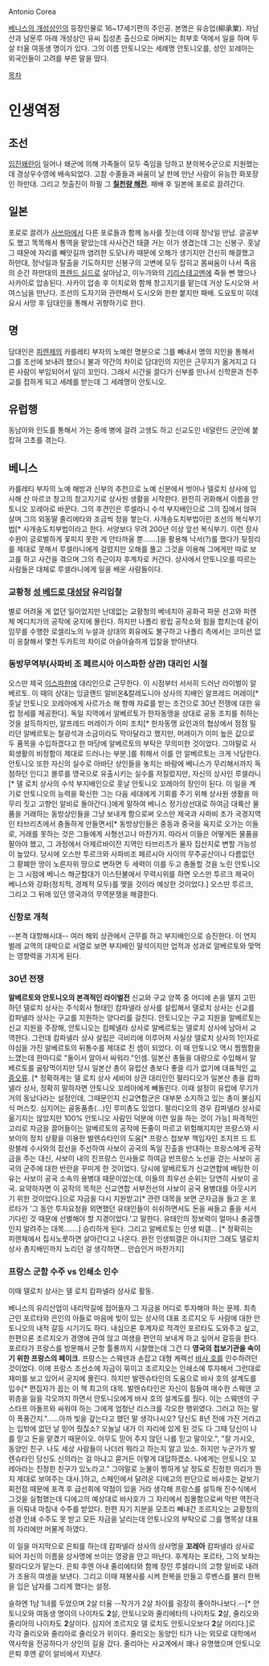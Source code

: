 Antonio Corea

[[베니스의 개성상인]]의 등장인물로 16~17세기편의 주인공. 본명은 유승업(柳承業). 자남산과 남문루 아래 개성상인 유씨 집성촌 출신으로 아버지는 최부호 댁에서 일을 하며 두살 터울 여동생 명이가 있다. 그의 이름 안토니오는 세례명 안토니오를, 성인 꼬레아는 외국인들이 고려를 부른 말을 땄다. 

[[목차]]

= 인생역정 =
== 조선 ==
[[임진왜란]]이 일어나 왜군에 의해 가족들이 모두 죽임을 당하고 분의복수군으로 지원했는데 경상우수영에 배속되었다. 고참 수졸들과 싸움이 날 판에 만난 사람이 유능한 화포장인 하만대. 그리고 첫출진이 하필 그 '''[[칠천량 해전]]'''. 패배 후 일본에 포로로 끌려간다.
== 일본 ==
포로로 끌려가 [[사쓰마]]에서 다른 포로들과 함께 농사를 짓는데 이때 정낙일 만남. 글공부도 했고 똑똑해서 통역을 맡았는데 사사건건 태클 거는 이가 생겼는데 그는 신봉구. 훗날 그 때문에 자리를 빼앗길까 염려한 도모나카 때문에 오해가 생기지만 간신히 해결했고 하만대, 정낙일과 탈출을 기도하지만 신봉구의 고변에 모두 잡히고 몸싸움이 나서 죽음의 순간 하만대의 [[프렌드 실드]]로 살아남고, 이누가와의 [[기리스테고멘]]에 죽을 뻔 했으나 사카이로 압송된다. 사카이 압송 후 이치로와 함께 창고지기를 맡는데 거상 도시오와 서여스님을 만난다. 조선의 도자기와 관련해서 도시오와 한판 붙지만 패배. 도요토미 히데요시 사망 후 담대인을 통해서 귀향하기로 한다.
== 명 ==
담대인은 [[피렌체]]의 카를레티 부자의 노예란 명분으로 그를 빼내서 명의 지인을 통해서 그를 조선에 보내려 했으니 불과 약간의 차이로 담대인의 지인은 근무지가 옮겨지고 다른 사람이 부임되어서 일이 꼬인다. 그래서 시간을 끌다가 신부를 만나서 신학문과 천주교를 접하게 되고 세례를 받는데 그 세례명이 안토니오.  
== 유럽행 ==
동남아와 인도를 통해서 가는 중에 병에 걸려 고생도 하고 신교도인 네덜란드 군인에 붙잡혀 고초를 겪는다.
== 베니스 ==
카를레티 부자의 노예 해방과 신부의 추천으로 노예 신분에서 벗어나 델로치 상사에 입사해 산 마르코 창고의 창고지기로 상사원 생활을 시작한다. 완전히 귀화해서 이름을 안토니오 꼬레아로 바꾼다. 그의 후견인은 루셀라니 수석 부지배인으로 그의 집에서 얹혀살며 그의 외동딸 줄리에타와 조금씩 정을 쌓는다. 사개송도치부법이란 조선의 복식부기법[* 사개송도치부법이라고 한다. 서양보다 무려 200년 이상 앞선 복식부기. 이런 장사수완이 글로벌하게 꽃피지 못한 게 안타까울 뿐.......]을 활용해 낙서(?)를 했다가 뒷정리를 제대로 못해서 루셀라니에게 걸렸지만 오해를 풀고 그것을 이용해 그에게만 따로 보고를 하고 사건을 겪으며 그의 측근이자 후계자로 커간다. 상사에서 안토니오를 따르는 사람들은 대체로 루셀라니에게 일을 배운 사람들이다.
=== 교황청 [[성 베드로 대성당]] 유리입찰 ===
별로 어려울 게 없던 일이었지만 난데없는 교황청의 베네치아 공화국 파문 선고와 피렌체 메디치가의 공작에 궁지에 몰린다. 하지만 나폴리 왕립 공작소와 힘을 합치는데 같이 임무를 수행한 로셀리노의 누설과 상대의 회유에도 불구하고 나폴리 측에서는 코미션 없이 응찰해서 몇천 두카트의 차이로 아슬아슬하게 입찰을 받아낸다.
=== 동방무역부(사파비 조 페르시아 이스파한 상관) 대리인 시절 ===
오스만 제국 [[이스파한]]에 대리인으로 근무한다. 이 시점부터 서서히 드러난 라이벌이 알베르토. 이 때의 상대는 잉글랜드 알비온&칼레도니아 상사의 지배인 알프레드 머레이[* 훗날 안토니오 꼬레아에게 사르가소 해 항해 자료를 받는 조건으로 30년 전쟁에 대한 유럽 정세를 제공한다].
독일 지역에서 알베르토가 한자동맹을 상대로 공동 조치를 취하는 것을 설득하지만, 알프레드 머레이가 이미 조치[* 한자동맹 요인과의 협상에서 점점 밀리던 알베르토는 철광석과 소금이라도 막아달라고 했지만, 머레이가 이미 높은 값으로 두 품목을 수입하겠다고 한 마당에 알베르토의 부탁은 무의미한 것이었다. 그야말로 사회생활의 비정함이 제대로 드러나는 부분.]를 취해서 이를 안 알베르토는 크게 낙담한다.
안토니오 또한 자신의 실수로 아바단 상인들을 놓치는 바람에 베니스가 무리해서까지 독점하던 인디고 블루를 영국으로 유출시키는 실수를 저질렀지만, 자신의 상사인 루셀라니[* 델 로치 상사의 수석 부지배인으로 훗날 안토니오 꼬레아의 장인이 된다. 이 일을 계기로 안토니오의 능력을 확신한 그는 다음 세대에게 기회를 주기 위해 상사원 생활을 마무리 짓고 고향인 알비로 돌아간다.]에게 말하여 베니스 정기상선대로 하여금 대륙산 물품을 거래하는 동방상인들을 그냥 보내게 함으로써 오스만 제국과 사파비 조가 국경지역인 타브리츠에서 충돌하게 만들면서[* 동방상인들은 중동과 중국을 육지로 오가는 이들로, 거래를 못하는 것은 그들에게 사형선고나 마찬가지. 따라서 이들은 어떻게든 물품을 팔아야 했고, 그 과정에서 아제르바이잔 지역인 타브리츠가 물자 집산지로 변할 가능성이 높았다. 당시에 오스만 투르크와 사파비조 페르시아 사이의 무주공산이나 다름없던 그 황폐한 땅이 노른자위 땅으로 변하면 두 세력이 이를 두고 충돌할 것을 노린 안토니오는 그 시점에 베니스 해군함대가 이스탄불에서 무력시위를 하면 오스만 투르크 제국이 베니스와 강화(정치적, 경제적 모두)를 맺을 것이라 예상한 것이었다.] 오스만 투르크, 그리고 그 뒤에 있던 영국과의 무역분쟁을 해결한다.
=== 신항로 개척 ===
--본격 대항해시대--
여러 해외 상관에서 근무를 하고 부지배인으로 승진한다. 이 연지벌레 교역의 대박으로 서열로 보면 부지배인 말석이지만 업적과 성과로 알베르토와 맞먹는 영향력을 가지게 된다.
=== 30년 전쟁 ===
'''알베르토와 안토니오의 본격적인 라이벌전'''
신교와 구교 양쪽 중 어디에 손을 댈지 고민하던 델로치 상사는 주식회사 형태인 캄파넬라 상사를 설립해서 델로치 상사는 신교를 캄파넬라 상사는 구교를 지원하는 양다리를 걸친다. 안토니오는 구교 지원을 알베르토는 신교 지원을 주장해, 안토니오는 캄페넬라 상사로 알베르토는 델로치 상사에 남아서 교역한다. 그런데 캄파넬라 상사 설립은 극비리에 이루어져 사실상 델로치 상사의 1인자로 야심을 가진 알베르토의 뒤통수를 제대로 친 셈이 되었다. 이 때 안토니오 역시 찜찜함을 느꼈는데 한마디로 "둘이서 알아서 싸워라."인셈. 일본산 총들을 대량으로 수입해서 알베르토를 골탕먹이지만 당시 일본산 총이 유럽산 총보다 좋을 리가 없기에 대표적인 [[고증오류]]. [* 정확하게는 델 로치 상사 세비야 상관 대리인인 팔라디오가 일본산 총을 캄파넬라 상사, 정확히 말하자면 안토니오 꼬레아에게 빼돌린다. 이때 설정이 유럽에 무기가 거의 동났다라는 설정인데, 그때문인지 신교연합군은 대부분 소지하고 있는 총이 불심지식 머스킷. 심지어는 골동품총(...)인 루미총도 있었다. 팔라디오의 경우 캄파넬라 상사로 옮기지는 않았지만 100% 안토니오 사람인 덕분에 이런 일을 하는 것이 가능] 파격적인 고리로 자금을 끌어들이는 알베르토의 공작에 돈줄이 마르고 위험해지지만 프랑스와 사보이의 정치 상황을 이용한 발렌슈타인의 도움[* 프랑스 첩보부 책임자인 조지프 드 트랑블레 수사와의 접선을 주선하여 사보이 공국의 독일 진출을 반대하는 프랑스에게 공작금을 주는 대신, 사보이 내의 친프랑스 인사들로 하여금 반프랑스 노선을 걷는 사보이 공국의 군주에 대한 반란을 꾸미게 한 것이었다. 당시에 알베르토가 신교연합에 배팅한 이유는 사보이 공국 소속의 용병대 때문이었는데, 이들의 최우선 순위는 당연히 사보이 공국. 요약하자면 이 공작의 목적은 신교연합 서부전선의 사보이 공국 용병대를 아웃시키기 위한 것이었다.]으로 자금을 다시 지원받고[* 관련 대목을 보면 군자금을 들고 온 포르타가 '그 동안 투자요청을 외면했던 유태인들이 쉬쉬하면서도 돈을 싸들고 줄을 서서 기다린 것 때문에 선별해야 할 지경이었다.'고 말한다. 유태인의 정보력이 얼마나 충공깽인지 알려주는 대목.......] 승리하게 된다. 그리고 알베르토는 인생 퇴갤... [* 정확히는 피렌체에서 집사노릇하면 살아간다고 나온다. 완전 인생퇴갤은 아니지만 그래도 델로치 상사 총지배인까지 노리던 걸 생각하면... 안습인거 마찬가지]
=== 프랑스 군함 수주 vs 인쇄소 인수 ===
이때 델로치 상사는 델 로치 캄파넬라 상사로 활동.

베니스의 유리산업이 내리막길에 접어들자 그 자금을 어디로 투자해야 하는 문제. 최측근인 포르타와 은인의 아들로 마음에 빚이 있는 상사의 대표 조르지오 두 사람에 대한 안토니오의 내적 갈등 시기기도 하다. 내심으론 후계자로 적격인 포르타도 도와주고 싶고, 한편으론 조르지오가 경영에 관여 않고 여생을 편안히 보내게 하고 싶어서 갈등을 한다. 포르타가 프랑스를 방문해서 군항 툴롱까지 시찰했는데 그건 다 '''영국의 첩보기관을 속이기 위한 프랑스의 페이크'''. 프랑스는 스웨덴과 손잡고 대형 케렉선 [[바사 호]]를 인수하려던 것이었다. 이에 프랑스 조선소에 자금이 묶이고 조르지오는 인쇄소에 투자해서 그런대로 재미를 보고 있어서 궁지에 몰린다. 하지만 발렌슈타인의 도움으로 바사 호의 설계도를 입수[* 편집자가 꼽는 이 책 최고의 대목. 발렌슈타인은 자신이 힘들여 매수한 스웨덴 고위층을 잃을 각오까지 하면서 안토니오에게 바사 호의 설계도를 줬다. 이는 스웨덴의 구스타프 아돌프와 싸워야 하는 그에게 엄청난 리스크를 각오한 행위였다. 그러고 하는 말이 폭풍간지."......아까 빚을 갚는다고 했던 말 생각나시오? 당신도 8년 전에 가진 거라고는 입밖에 없던 날 믿어 줬잖소? 오늘날 내가 이 자리에 있게 된 것도 다 그때 당신이 나를 믿고 돈을 맡겼기 때문이오. 아무도 믿어 주지 않던 나를 믿고 말이오.", "잘 가시오, 동양인 친구. 나도 세상 사람들이 나더러 뭐라고 하는지 알고 있소. 하지만 누군가가 발렌슈타인 당신도 신의라는 걸 아냐고 묻거든 이렇게 대답하겠소. 나에게는 안토니오 꼬레아라는 진정한 친구가 있노라고." 그야말로 눈물이 찡하게 날 정도로 진정한 의리가 뭔지 제대로 보여주는 대사.]하고, 스페인에서 달려온 디에고의 판단으로 바사호는 겉보기 회전점 때문에 포격 후 급선회에 약점이 있을 거라 생각해 프랑스를 설득해 진수식에서 그것을 실험했는데 디에고의 예상대로 바사호가 그 자리에서 침몰함으로써 막판 역전극을 이뤄내 마침내 수주를 받았다. 한편 자기 지분을 모조리 빼내간 조르지오는 교황청의 성경 인쇄 수주도 못 받고 모든 자금을 날리는데 안토니오의 부탁으로 그를 명목상 대표의 자리에만 머물게 하였다. 

이 일을 마지막으로 은퇴를 하는데 캄파넬라 상사의 상사명을 '''꼬레아''' 캄파넬라 상사로 되어 자신의 이름을 상사명에 쓰이는 영광을 안고 떠난다. 후계자는 포르타, 그의 보좌는 팔라디오가 맡는다. 은퇴 후엔 아내 줄리에타와 함께 장인 루셀라니의 고향 알비로 내려가 조용히 여생을 보낸다. 그리고 이때 재봉사를 시켜 한복을 만들고 루벤스를 불러 한복을 입은 남자를 그리게 했다는 설정. 

슬하엔 1남 1녀를 두었으며 2살 터울 --작가가 2살 차이를 굉장히 좋아하나보다.--[* 안토니오와 여동생 명이의 나이차도 '''2'''살, 안토니오와 줄리에타의 나이차도 '''2'''살, 줄리오와 줄리아의 나이차도 '''2'''살이다. 심지어 조르지오 델 로치도 안토니오보다 '''2'''살 어리다.]로 각각 줄리오와 줄리아로 줄리오가 위이다. 줄리오는 동양인 티가 나는 외모로 대학에서 역사학을 전공하다가 상인의 길을 갔다. 줄리아는 사교계에서 꽤나 유명했으며 안토니오 은퇴 후엔 같이 알비에서 지낸다.
